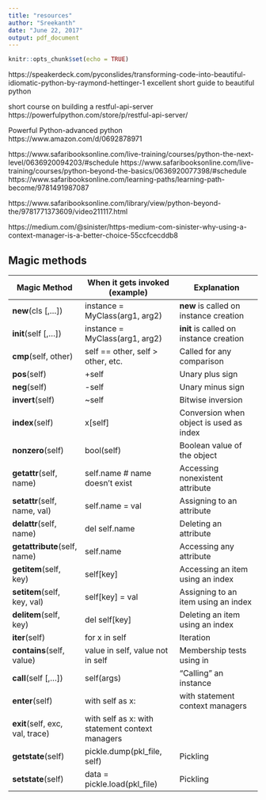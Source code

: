 ```yaml
---
title: "resources"
author: "Sreekanth"
date: "June 22, 2017"
output: pdf_document
---
```


```r
knitr::opts_chunk$set(echo = TRUE)
```
https://speakerdeck.com/pyconslides/transforming-code-into-beautiful-idiomatic-python-by-raymond-hettinger-1
excellent short guide to beautiful python


short course on building a restful-api-server
https://powerfulpython.com/store/p/restful-api-server/

Powerful Python-advanced python
https://www.amazon.com/d/0692878971

https://www.safaribooksonline.com/live-training/courses/python-the-next-level/0636920094203/#schedule
https://www.safaribooksonline.com/live-training/courses/python-beyond-the-basics/0636920077398/#schedule
https://www.safaribooksonline.com/learning-paths/learning-path-become/9781491987087

https://www.safaribooksonline.com/library/view/python-beyond-the/9781771373609/video211117.html

https://medium.com/@sinister/https-medium-com-sinister-why-using-a-context-manager-is-a-better-choice-55ccfcecddb8





## Magic methods
|     Magic Method  | When it gets invoked (example)      |	Explanation
----------|--------------|------------
__new__(cls [,...]) |instance = MyClass(arg1, arg2) |__new__ is called on instance creation 
|__init__(self [,...]) |instance = MyClass(arg1, arg2) |__init__ is called on instance creation 
|__cmp__(self, other) |self == other, self > other, etc. |Called for any comparison |
__pos__(self) |+self |Unary plus sign |
__neg__(self) |-self |Unary minus sign |
__invert__(self) |~self |Bitwise inversion |
__index__(self) |x[self] |Conversion when object is used as index |
__nonzero__(self) |bool(self) |Boolean value of the object |
__getattr__(self, name) |self.name # name doesn't exist |Accessing nonexistent attribute |
__setattr__(self, name, val) |self.name = val |Assigning to an attribute |
__delattr__(self, name) |del self.name |Deleting an attribute |
__getattribute__(self, name) |self.name |Accessing any attribute |
__getitem__(self, key) |self[key] |Accessing an item using an index |
__setitem__(self, key, val) |self[key] = val |Assigning to an item using an index |
__delitem__(self, key) |del self[key] |Deleting an item using an index |
__iter__(self) |for x in self |Iteration |
__contains__(self, value) |value in self, value not in self |Membership tests using in |
__call__(self [,...]) |self(args) |"Calling" an instance |
__enter__(self) |with self as x: |with statement context managers |
__exit__(self, exc, val, trace) |with self as x: with statement context managers |
__getstate__(self) |pickle.dump(pkl_file, self) |Pickling |
__setstate__(self) |data = pickle.load(pkl_file) |Pickling 